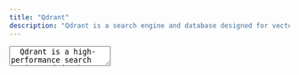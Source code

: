 ```yaml
---
title: "Qdrant"
description: "Qdrant is a search engine and database designed for vector similarity. With its user-friendly API, it offers a production-ready service for storing, managing, and searching vectors, including an additional payload. Qdrant is particularly well-suited for neural-network or semantic-based matching, faceted search, and other applications that require extended filtering support."
---
```


<TextArea full align="center">
  Qdrant is a high-performance search engine and database designed specifically for vector similarity. Written in Rust, Qdrant offers fast and reliable performance even under high load, making it an ideal choice for applications that demand speed and scalability.

  With Qdrant, you can turn your embeddings or neural network encoders into powerful, full-fledged applications for a wide range of use cases. Whether you need to match, search, recommend, or perform other complex operations on large datasets, Qdrant provides a convenient and user-friendly API that simplifies the process.

  Qdrant's extended filtering support also makes it well-suited for a variety of applications, including faceted search and semantic-based matching. Plus, with its managed solution available on the Qdrant Cloud, you can easily deploy and manage your applications with minimal setup and maintenance.
</TextArea>

<Libraries title="Qdrant - General sources" description="Learn even more about Qdrant!">
  <Library 
    name="Qdrant Cloud"
    description="Qdrant Cloud is a managed solution for Qdrant. It provides a production-ready service for storing, managing, and searching vectors."
    href="https://cloud.qdrant.io/"
  />
  <Library
    name="Qdrant Repository"
    description="Qdrant is an open-source search engine and database designed for vector similarity."
    href="https://github.com/qdrant/qdrant"
  />
  <Library
    name="Qdrant Documentation"
    description="Qdrant documentation."
    href="https://qdrant.github.io/qdrant/redoc/index.html"
  />
  <Library 
    name="Qdrant Demo"
    description="Qdrant Demo Project. This project contains a set of examples of using Qdrant."
    href="https://github.com/qdrant/qdrant_demo"
  />
</Libraries>

<Libraries title="Qdrant x Cohere resources" description="Use Qdrant and Cohere to make powerful applications!">
  <Library 
    name="Basic example of the Qdrant and Cohere integration"
    description="This example shows how to use Qdrant and Cohere to start with this stack."
    href="https://qdrant.tech/documentation/integrations/#cohere"
    language="Cohere"
  />
  <Library
    name="Q&A application"
    description="How to build a Q&A application with Qdrant and Cohere."
    href="https://qdrant.tech/articles/qa-with-cohere-and-qdrant/"
    language="Cohere"
  />
</Libraries>